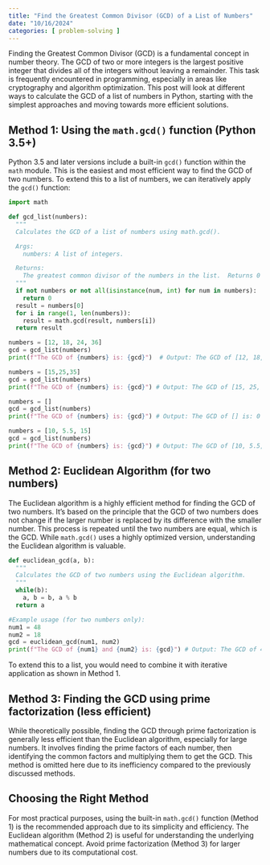 ```yaml
---
title: "Find the Greatest Common Divisor (GCD) of a List of Numbers"
date: "10/16/2024"
categories: [ problem-solving ]
---
```


Finding the Greatest Common Divisor (GCD) is a fundamental concept in number theory.  The GCD of two or more integers is the largest positive integer that divides all of the integers without leaving a remainder.  This task is frequently encountered in programming, especially in areas like cryptography and algorithm optimization.  This post will look at different ways to calculate the GCD of a list of numbers in Python, starting with the simplest approaches and moving towards more efficient solutions.


## Method 1: Using the `math.gcd()` function (Python 3.5+)

Python 3.5 and later versions include a built-in `gcd()` function within the `math` module. This is the easiest and most efficient way to find the GCD of two numbers.  To extend this to a list of numbers, we can iteratively apply the `gcd()` function:

```python
import math

def gcd_list(numbers):
  """
  Calculates the GCD of a list of numbers using math.gcd().

  Args:
    numbers: A list of integers.

  Returns:
    The greatest common divisor of the numbers in the list.  Returns 0 if the list is empty or contains non-integers.
  """
  if not numbers or not all(isinstance(num, int) for num in numbers):
    return 0
  result = numbers[0]
  for i in range(1, len(numbers)):
    result = math.gcd(result, numbers[i])
  return result

numbers = [12, 18, 24, 36]
gcd = gcd_list(numbers)
print(f"The GCD of {numbers} is: {gcd}")  # Output: The GCD of [12, 18, 24, 36] is: 6

numbers = [15,25,35]
gcd = gcd_list(numbers)
print(f"The GCD of {numbers} is: {gcd}") # Output: The GCD of [15, 25, 35] is: 5

numbers = []
gcd = gcd_list(numbers)
print(f"The GCD of {numbers} is: {gcd}") # Output: The GCD of [] is: 0

numbers = [10, 5.5, 15]
gcd = gcd_list(numbers)
print(f"The GCD of {numbers} is: {gcd}") # Output: The GCD of [10, 5.5, 15] is: 0
```


## Method 2: Euclidean Algorithm (for two numbers)

The Euclidean algorithm is a highly efficient method for finding the GCD of two numbers. It's based on the principle that the GCD of two numbers does not change if the larger number is replaced by its difference with the smaller number. This process is repeated until the two numbers are equal, which is the GCD.  While `math.gcd()` uses a highly optimized version, understanding the Euclidean algorithm is valuable.

```python
def euclidean_gcd(a, b):
  """
  Calculates the GCD of two numbers using the Euclidean algorithm.
  """
  while(b):
    a, b = b, a % b
  return a

#Example usage (for two numbers only):
num1 = 48
num2 = 18
gcd = euclidean_gcd(num1, num2)
print(f"The GCD of {num1} and {num2} is: {gcd}") # Output: The GCD of 48 and 18 is: 6

```

To extend this to a list, you would need to combine it with iterative application as shown in Method 1.


## Method 3:  Finding the GCD using prime factorization (less efficient)

While theoretically possible, finding the GCD through prime factorization is generally less efficient than the Euclidean algorithm, especially for large numbers.  It involves finding the prime factors of each number, then identifying the common factors and multiplying them to get the GCD. This method is omitted here due to its inefficiency compared to the previously discussed methods.


## Choosing the Right Method

For most practical purposes, using the built-in `math.gcd()` function (Method 1) is the recommended approach due to its simplicity and efficiency. The Euclidean algorithm (Method 2) is useful for understanding the underlying mathematical concept.  Avoid prime factorization (Method 3) for larger numbers due to its computational cost.

